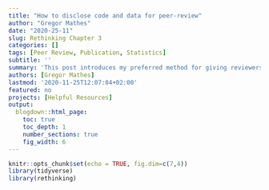 ```yaml
---
title: "How to disclose code and data for peer-review"
author: "Gregor Mathes"
date: "2020-25-11"
slug: Rethinking Chapter 3
categories: []
tags: [Peer Review, Publication, Statistics]
subtitle: ''
summary: 'This post introduces my preferred method for giving reviewers access to both raw code and data of a submitted manuscript'
authors: [Gregor Mathes]
lastmod: '2020-11-25T12:07:04+02:00'
featured: no
projects: [Helpful Resources]
output:
  blogdown::html_page:
    toc: true
    toc_depth: 1
    number_sections: true
    fig_width: 6
---
```


```r
knitr::opts_chunk$set(echo = TRUE, fig.dim=c(7,4))
library(tidyverse)
library(rethinking)
```

